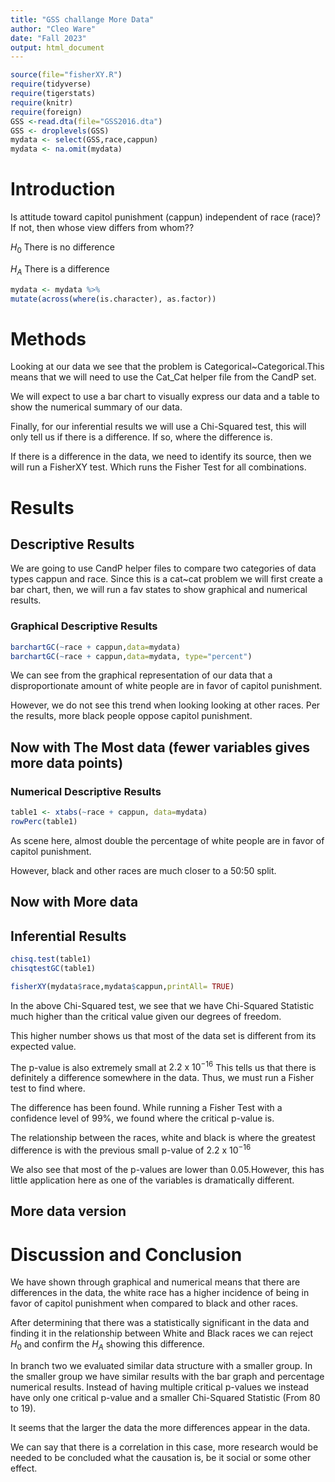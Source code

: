 ```yaml
---
title: "GSS challange More Data"
author: "Cleo Ware"
date: "Fall 2023"
output: html_document
---
```








```r
source(file="fisherXY.R")
require(tidyverse)
require(tigerstats)
require(knitr)
require(foreign)
GSS <-read.dta(file="GSS2016.dta")
GSS <- droplevels(GSS)
mydata <- select(GSS,race,cappun)
mydata <- na.omit(mydata)
```

# Introduction

<!--In this section you explain what you are trying to show.  Where did the data come from?  What is the research or other question you are trying to answer?.  If you skimp in this section expect to be marked down in your grade. Paint a picture of the project a couple of paragraphs is expected!-->

Is attitude toward capitol punishment (cappun) independent of race (race)?
If not, then whose view differs from whom??


$H_0$ There is no difference

$H_A$ There is a difference

```r
mydata <- mydata %>%
mutate(across(where(is.character), as.factor))
```


# Methods

<!--Decide on your methods:  use "variable analysis" or other appropriate descriptors.  Make sure to choose at least one graphical method and at least one numerical method. Discuss what data manipulations may be needed for example subsetting or other binning procedures and what sort of graphical displays and inferential tools will be used!-->

Looking at our data we see that the problem is Categorical~Categorical.This means that we will need to use the Cat_Cat helper file from the CandP set.

We will expect to use a bar chart to visually express our data and a table to show the numerical summary of our data.

Finally, for our inferential results we will use a Chi-Squared test, this will only tell us if there is a difference. If so, where the difference is.

If there is a difference in the data, we need to identify its source, then we will run a FisherXY test. Which runs the Fisher Test for all combinations.



# Results

<!--Divide this section into two sub-sections:  One for your descriptive  results and one for your inferential results.!-->

## Descriptive Results

We are going to use CandP helper files to compare two categories of data types cappun and race. Since this is a cat~cat problem we will first create a bar chart, then, we will run a fav states to show graphical and numerical results.




### Graphical Descriptive Results

<!--Graphical results here.  Make sure to show your code.  Provide appropriate labels for axes, giving units if possible, and provide a good title for the graph, too.  Use the graphical results to describe the patterns if any that exist in the data as focused toward the research question. Bottom line is to explain the features of the graph that are relevant to conforming or departing to what is expected by your null hypothesis !-->


```r
barchartGC(~race + cappun,data=mydata)
barchartGC(~race + cappun,data=mydata, type="percent")

```



We can see from the graphical representation of our data that a disproportionate amount of white people are in favor of capitol punishment.

However, we do not see this trend when looking looking at other races. Per the results, more black people oppose capitol punishment.



## Now with The Most data (fewer variables gives more data points)



### Numerical Descriptive Results

<!--Numerical results go here. Use the numerical results to describe the patterns if any that exist in the data as focused toward the research question!-->

```r
table1 <- xtabs(~race + cappun, data=mydata)
rowPerc(table1)
```

As scene here, almost double the percentage of white people are in favor of capitol punishment.

However, black and other races are much closer to a 50:50 split.



## Now with More data



## Inferential Results

<!--State hypothesis clearly.  Make sure your discussion of the inferential test covers all the aspects that the test output produces, such as test statistic, p-value etc.  Make a decision about the null hypothesis, explain the assumptions on which the selected test/procedure was based, and why the chosen procedure satisfys the assumptions and is appropriate to answer the research question!-->

```r
chisq.test(table1)
chisqtestGC(table1)
```
```r
fisherXY(mydata$race,mydata$cappun,printAll= TRUE)
```



In the above Chi-Squared test, we see that we have Chi-Squared Statistic much higher than the critical value given our degrees of freedom.

This higher number shows us that most of the data set is different from its expected value.

The p-value is also extremely small at $2.2 \text{ x } 10^{-16}$
This tells us that there is definitely a difference somewhere in the data. Thus, we must run a Fisher test to find where.


The difference has been found. While running a Fisher Test with a confidence level of 99%, we found where the critical p-value is.

The relationship between the races, white and black is where the greatest difference is with the previous small p-value of $2.2 \text{ x } 10^{-16}$

We also see that most of the p-values are lower than 0.05.However, this has little application here as one of the variables is dramatically different.




## More data version


# Discussion and Conclusion

<!--Discussion and conclusion here.  If you found a relationship be sure to consider whether the relationship occurs because one of the variavbles causes the other, or whether they perhasps are related for some other reason.  Watch the chapter 6 videos from the GeorgeTown videos collection.!-->



We have shown through graphical and numerical means that there are differences in the data, the white race has a higher incidence of being in favor of capitol punishment when compared to black and other races.

After determining that there was a statistically significant in the data and finding it in the relationship between White and Black races we can reject $H_0$ and confirm the $H_A$ showing this difference.

In branch two we evaluated similar data structure with a smaller group. In the smaller group we have similar results with the bar graph and percentage numerical results. Instead of having multiple critical p-values we instead have only one critical p-value and a smaller Chi-Squared Statistic (From 80 to 19).

It seems that the larger the data the more differences appear in the data.

We can say that there is a correlation in this case, more research would be needed to be concluded what the causation is, be it social or some other effect.










